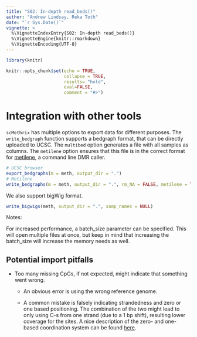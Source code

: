 ```yaml
---
title: "S02: In-depth read_beds()"
author: "Andrew Lindsay, Reka Toth"
date: "`r Sys.Date()`"
vignette: >
  %\VignetteIndexEntry{S02: In-depth read_beds()}
  %\VignetteEngine{knitr::rmarkdown}
  %\VignetteEncoding{UTF-8}
---
```


```r
library(knitr)

knitr::opts_chunk$set(echo = TRUE, 
                      collapse = TRUE,
                      results= "hold",
                      eval=FALSE,
                      comment = "#>")

```

# Integration with other tools

`scMethrix` has multiple options to export data for different purposes. The `write_bedgraph` function supports a bedgraph format, that can be directly uploaded to UCSC. The `multibed` option generates a file with all samples as columns. The `metilene` option ensures that this file is in the correct format for [metilene](http://www.bioinf.uni-leipzig.de/Software/metilene/), a command line DMR caller.  

```r
# UCSC browser
export_bedgraphs(m = meth, output_dir = ".")
# Metilene
write_bedgraphs(m = meth, output_dir = ".", rm_NA = FALSE, metilene = TRUE,multiBed = "metline_ip", phenoCol = "Day")
```

We also support bigWig format.

```r
write_bigwigs(meth, output_dir = ".", samp_names = NULL)
```

Notes:

For increased performance, a batch_size parameter can be specified. This will open multiple files at once, but keep in mind that increasing the batch_size will increase the memory needs as well.

## Potential import pitfalls

-   Too many missing CpGs, if not expected, might indicate that something went wrong.

    -   An obvious error is using the wrong reference genome.

    -   A common mistake is falsely indicating strandedness and zero or one based positioning. The combination of the two might lead to only using C-s from one strand (due to a 1 bp shift), resulting lower coverage for the sites. A nice description of the zero- and one-based coordination system can be found [here](http://genome.ucsc.edu/blog/the-ucsc-genome-browser-coordinate-counting-systems/).


